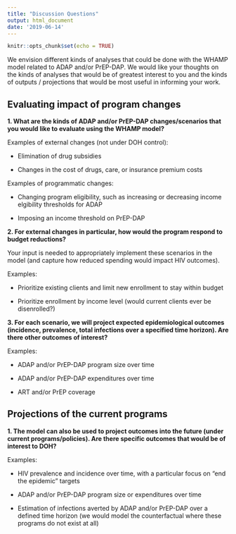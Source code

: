 ```yaml
---
title: "Discussion Questions"
output: html_document
date: '2019-06-14'
---
```


```r
knitr::opts_chunk$set(echo = TRUE)
```

We envision different kinds of analyses that could be done with the WHAMP model related to ADAP and/or PrEP-DAP. We would like your thoughts on the kinds of analyses that would be of greatest interest to you and the kinds of outputs / projections that would be most useful in informing your work.

## Evaluating impact of program changes

**1. What are the kinds of ADAP and/or PrEP-DAP changes/scenarios that you would like to evaluate using  the WHAMP model?**

Examples of external changes (not under DOH control):

- Elimination of drug subsidies

- Changes in the cost of drugs, care, or insurance premium costs
  
Examples of programmatic changes:

- Changing program eligibility, such as increasing or decreasing income elgibility thresholds for ADAP

- Imposing an income threshold on PrEP-DAP
  

**2. For external changes in particular, how would the program respond to budget reductions?**

Your input is needed to appropriately implement these scenarios in the model (and capture how reduced spending would impact HIV outcomes).
  
Examples:

- Prioritize existing clients and limit new enrollment to stay within budget

- Prioritize enrollment by income level (would current clients ever be disenrolled?)

  
**3. For each scenario, we will project expected epidemiological outcomes (incidence, prevalence, total infections over a specified time horizon). Are there other outcomes of interest?**

Examples:

- ADAP and/or PrEP-DAP program size over time

- ADAP and/or PrEP-DAP expenditures over time

- ART and/or PrEP coverage

## Projections of the current programs

**1. The model can also be used to project outcomes into the future (under current programs/policies). Are there specific outcomes that would be of interest to DOH?**

Examples:

- HIV prevalence and incidence over time, with a particular focus on "end the epidemic" targets

- ADAP and/or PrEP-DAP program size or expenditures over time

- Estimation of infections averted by ADAP and/or PrEP-DAP over a defined time horizon (we would model the counterfactual where these programs do not exist at all)

